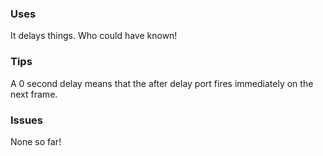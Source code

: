 ### Uses

It delays things. Who could have known!

### Tips

A 0 second delay means that the after delay port fires immediately on the next frame.

### Issues

None so far!
